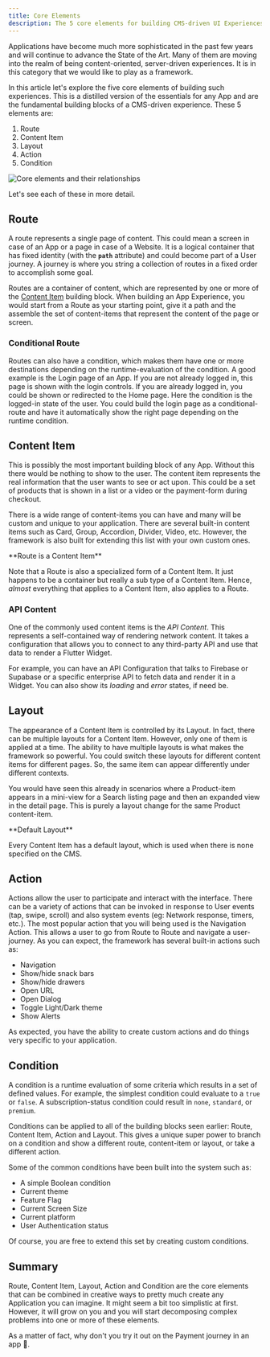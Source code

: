 ```yaml
---
title: Core Elements
description: The 5 core elements for building CMS-driven UI Experiences
---
```



Applications have become much more sophisticated in the past few years and will
continue to advance the State of the Art. Many of them are moving into the realm
of being content-oriented, server-driven experiences. It is in this category
that we would like to play as a framework.

In this article let's explore the five core elements of building such
experiences. This is a distilled version of the essentials for any App and are
the fundamental building blocks of a CMS-driven experience. These 5 elements
are:

1. Route
2. Content Item
3. Layout
4. Action
5. Condition

![Core elements and their relationships](images/core-elements.png)

Let's see each of these in more detail.

## Route

A route represents a single page of content. This could mean a screen in case of
an App or a page in case of a Website. It is a logical container that has fixed
identity (with the **`path`** attribute) and could become part of a User
journey. A journey is where you string a collection of routes in a fixed order
to accomplish some goal.

Routes are a container of content, which are represented by one or more of the
[Content Item](#content-item) building block. When building an App Experience,
you would start from a Route as your starting point, give it a path and the
assemble the set of content-items that represent the content of the page or
screen.

### Conditional Route

Routes can also have a condition, which makes them have one or more destinations
depending on the runtime-evaluation of the condition. A good example is the
Login page of an App. If you are not already logged in, this page is shown with
the login controls. If you are already logged in, you could be shown or
redirected to the Home page. Here the condition is the logged-in state of the
user. You could build the login page as a conditional-route and have it
automatically show the right page depending on the runtime condition.

## Content Item

This is possibly the most important building block of any App. Without this
there would be nothing to show to the user. The content item represents the real
information that the user wants to see or act upon. This could be a set of
products that is shown in a list or a video or the payment-form during checkout.

There is a wide range of content-items you can have and many will be custom and
unique to your application. There are several built-in content items such as
Card, Group, Accordion, Divider, Video, etc. However, the framework is also
built for extending this list with your own custom ones.

<Aside>
 **Route is a Content Item**

Note that a Route is also a specialized form of a Content Item. It just happens
to be a container but really a sub type of a Content Item. Hence, _almost_
everything that applies to a Content Item, also applies to a Route.

</Aside>

### API Content

One of the commonly used content items is the _API Content_. This represents a
self-contained way of rendering network content. It takes a configuration that
allows you to connect to any third-party API and use that data to render a
Flutter Widget.

For example, you can have an API Configuration that talks to Firebase or
Supabase or a specific enterprise API to fetch data and render it in a Widget.
You can also show its _loading_ and _error_ states, if need be.

## Layout

The appearance of a Content Item is controlled by its Layout. In fact, there can
be multiple layouts for a Content Item. However, only one of them is applied at
a time. The ability to have multiple layouts is what makes the framework so
powerful. You could switch these layouts for different content items for
different pages. So, the same item can appear differently under different
contexts.

You would have seen this already in scenarios where a Product-item appears in a
mini-view for a Search listing page and then an expanded view in the detail
page. This is purely a layout change for the same Product content-item.

<Aside>
 **Default Layout**

Every Content Item has a default layout, which is used when there is none
specified on the CMS.

</Aside>

## Action

Actions allow the user to participate and interact with the interface. There can
be a variety of actions that can be invoked in response to User events (tap,
swipe, scroll) and also system events (eg: Network response, timers, etc.). The
most popular action that you will being used is the Navigation Action. This
allows a user to go from Route to Route and navigate a user-journey. As you can
expect, the framework has several built-in actions such as:

- Navigation
- Show/hide snack bars
- Show/hide drawers
- Open URL
- Open Dialog
- Toggle Light/Dark theme
- Show Alerts

As expected, you have the ability to create custom actions and do things very
specific to your application.

## Condition

A condition is a runtime evaluation of some criteria which results in a set of
defined values. For example, the simplest condition could evaluate to a `true`
or `false`. A subscription-status condition could result in `none`, `standard`,
or `premium`.

Conditions can be applied to all of the building blocks seen earlier: Route,
Content Item, Action and Layout. This gives a unique super power to branch on a
condition and show a different route, content-item or layout, or take a
different action.

Some of the common conditions have been built into the system such as:

- A simple Boolean condition
- Current theme
- Feature Flag
- Current Screen Size
- Current platform
- User Authentication status

Of course, you are free to extend this set by creating custom conditions.

## Summary

Route, Content Item, Layout, Action and Condition are the core elements that can
be combined in creative ways to pretty much create any Application you can
imagine. It might seem a bit too simplistic at first. However, it will grow on
you and you will start decomposing complex problems into one or more of these
elements.

As a matter of fact, why don't you try it out on the Payment journey in an app
:thinking:.
